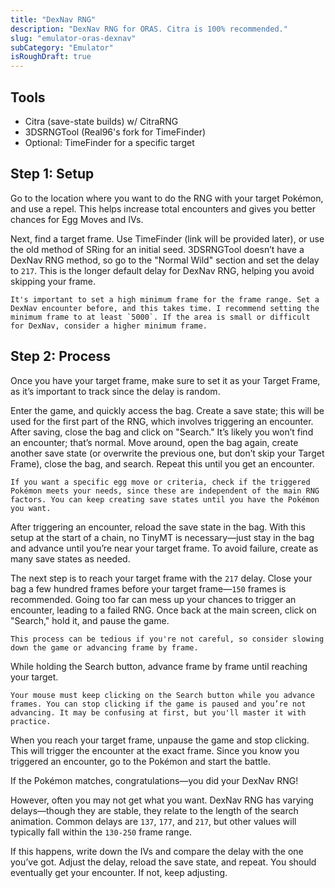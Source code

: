 ```yaml
---
title: "DexNav RNG"
description: "DexNav RNG for ORAS. Citra is 100% recommended."
slug: "emulator-oras-dexnav"
subCategory: "Emulator"
isRoughDraft: true
---
```


## Tools

- Citra (save-state builds) w/ CitraRNG
- 3DSRNGTool (Real96's fork for TimeFinder)
- Optional: TimeFinder for a specific target

## Step 1: Setup

Go to the location where you want to do the RNG with your target Pokémon, and use a repel. This helps increase total encounters and gives you better chances for Egg Moves and IVs.

Next, find a target frame. Use TimeFinder (link will be provided later), or use the old method of SRing for an initial seed. 3DSRNGTool doesn’t have a DexNav RNG method, so go to the "Normal Wild" section and set the delay to `217`. This is the longer default delay for DexNav RNG, helping you avoid skipping your frame.

```
It's important to set a high minimum frame for the frame range. Set a DexNav encounter before, and this takes time. I recommend setting the minimum frame to at least `5000`. If the area is small or difficult for DexNav, consider a higher minimum frame.
```

## Step 2: Process

Once you have your target frame, make sure to set it as your Target Frame, as it’s important to track since the delay is random.

Enter the game, and quickly access the bag. Create a save state; this will be used for the first part of the RNG, which involves triggering an encounter. After saving, close the bag and click on "Search." It’s likely you won’t find an encounter; that’s normal. Move around, open the bag again, create another save state (or overwrite the previous one, but don’t skip your Target Frame), close the bag, and search. Repeat this until you get an encounter.

```
If you want a specific egg move or criteria, check if the triggered Pokémon meets your needs, since these are independent of the main RNG factors. You can keep creating save states until you have the Pokémon you want.
```

After triggering an encounter, reload the save state in the bag. With this setup at the start of a chain, no TinyMT is necessary—just stay in the bag and advance until you’re near your target frame. To avoid failure, create as many save states as needed.

The next step is to reach your target frame with the `217` delay. Close your bag a few hundred frames before your target frame—`150` frames is recommended. Going too far can mess up your chances to trigger an encounter, leading to a failed RNG. Once back at the main screen, click on "Search," hold it, and pause the game.

```
This process can be tedious if you're not careful, so consider slowing down the game or advancing frame by frame.
```

While holding the Search button, advance frame by frame until reaching your target.

```
Your mouse must keep clicking on the Search button while you advance frames. You can stop clicking if the game is paused and you’re not advancing. It may be confusing at first, but you'll master it with practice.
```

When you reach your target frame, unpause the game and stop clicking. This will trigger the encounter at the exact frame. Since you know you triggered an encounter, go to the Pokémon and start the battle.

If the Pokémon matches, congratulations—you did your DexNav RNG!

However, often you may not get what you want. DexNav RNG has varying delays—though they are stable, they relate to the length of the search animation. Common delays are `137`, `177`, and `217`, but other values will typically fall within the `130-250` frame range.

If this happens, write down the IVs and compare the delay with the one you’ve got. Adjust the delay, reload the save state, and repeat. You should eventually get your encounter. If not, keep adjusting.
